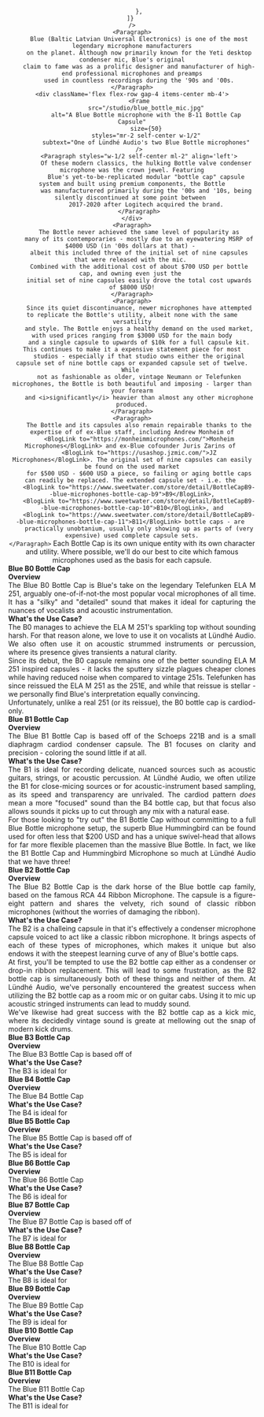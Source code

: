 

<Separator/>
<Top/>
<Header
    text="The Blue Bottle"
    description="Taking a look a Blue's legendary modular mic masterpiece"
    section="intro"
/>
<Content>
    <TableOfContents contents={[
        {
            text: "Intro",
            slug: "intro"
        },
        {
            text: "The Bottle Caps",
            slug: "bottle-caps",
            subsections: [
                {
                    text: "Blue B0 Bottle Cap",
                    slug: "blue-b0-cap"
                },
                {
                    text: "Blue B1 Bottle Cap",
                    slug: "blue-b1-cap"
                },
                {
                    text: "Blue B2 Bottle Cap",
                    slug: "blue-b2-cap"
                },
                {
                    text: "Blue B3 Bottle Cap",
                    slug: "blue-b3-cap"
                },
                {
                    text: "Blue B4 Bottle Cap",
                    slug: "blue-b4-cap"
                },
                {
                    text: "Blue B5 Bottle Cap",
                    slug: "blue-b5-cap"
                },
                {
                    text: "Blue B6 Bottle Cap",
                    slug: "blue-b6-cap"
                },
                {
                    text: "Blue B7 Bottle Cap",
                    slug: "blue-b7-cap"
                },
                {
                    text: "Blue B8 Bottle Cap",
                    slug: "blue-b8-cap"
                },
                {
                    text: "Blue B9 Bottle Cap",
                    slug: "blue-b9-cap"
                },
                {
                    text: "Blue B10 Bottle Cap",
                    slug: "blue-b10-cap"
                },
                {
                    text: "Blue B11 Bottle Cap",
                    slug: "blue-b11-cap"
                }
            ]

        },
    ]} 
    />
    <Paragraph>
        Blue (Baltic Latvian Universal Electronics) is one of the most legendary microphone manufacturers
        on the planet. Although now primarily known for the Yeti desktop condenser mic, Blue's original
        claim to fame was as a prolific designer and manufacturer of high-end professional microphones and preamps
        used in countless recordings during the '90s and '00s.
    </Paragraph>
    <div className='flex flex-row gap-4 items-center mb-4'>
        <Frame
            src="/studio/blue_bottle_mic.jpg"
            alt="A Blue Bottle microphone with the B-11 Bottle Cap Capsule"
            size={50}
            styles="mr-2 self-center w-1/2"
            subtext="One of Lündhé Audio's two Blue Bottle microphones"
        />
        <Paragraph styles="w-1/2 self-center ml-2" align='left'>
            Of these modern classics, the hulking Bottle valve condenser microphone was the crown jewel. Featuring
            Blue's yet-to-be-replicated modular "bottle cap" capsule system and built using premium components, the Bottle
            was manufacturered primarily during the '00s and '10s, being silently discontinued at some point between 
            2017-2020 after Logitech acquired the brand.
        </Paragraph>
    </div>
    <Paragraph>
        The Bottle never achieved the same level of popularity as
        many of its contemporaries - mostly due to an eyewatering MSRP of $4000 USD (in '00s dollars at that) - 
        albeit this included three of the initial set of nine capsules that were released with the mic. 
        Combined with the additional cost of about $700 USD per bottle cap, and owning even just the 
        initial set of nine capsules easily drove the total cost upwards of $8000 USD!
    </Paragraph>
    <Paragraph>
        Since its quiet discontinuance, newer microphones have attempted to replicate the Bottle's utility, albeit none with the same versatility
        and style. The Bottle enjoys a healthy demand on the used market, with used prices ranging from $3000 USD for the main body
        and a single capsule to upwards of $10k for a full capsule kit. This continues to make it a expensive statement piece for most
        studios - especially if that studio owns either the original capsule set of nine bottle caps or expanded capsule set of twelve. While 
        not as fashionable as older, vintage Neumann or Telefunken microphones, the Bottle is both beautiful and imposing - larger than your forearm
        and <i>significantly</i> heavier than almost any other microphone produced.
    </Paragraph>
    <Paragraph>
        The Bottle and its capsules also remain repairable thanks to the expertise of of ex-Blue staff, including Andrew Monheim of
        <BlogLink to="https://monheimmicrophones.com/">Monheim Microphones</BlogLink> and ex-Blue cofounder Juris Zarins of 
        <BlogLink to="https://usashop.jzmic.com/">JZ Microphones</BlogLink>. The original set of nine capsules can easily be found on the used market
        for $500 USD - $600 USD a piece, so failing or aging bottle caps can readily be replaced. The extended capsule set - i.e. the 
        <BlogLink to="https://www.sweetwater.com/store/detail/BottleCapB9--blue-microphones-bottle-cap-b9">B9</BlogLink>,
        <BlogLink to="https://www.sweetwater.com/store/detail/BottleCapB9--blue-microphones-bottle-cap-10">B10</BlogLink>, and
        <BlogLink to="https://www.sweetwater.com/store/detail/BottleCapB9--blue-microphones-bottle-cap-11">B11</BlogLink> bottle caps - are 
        practically unobtanium, usually only showing up as parts of (very expensive) used complete capsule sets.
    </Paragraph>
</Content>
<Top/>
<Subsection
    text="The Bottle Caps"
    description="A closer look at each bottle cap capsule"
    section="bottle-caps"
    side="right"
/>
<Content styles='gap-4'>
    <Paragraph styles='mb-4'>
        Each Bottle Cap is its own unique entity with its own character and utility. Where possible, we'll do our best to cite which
        famous microphones used as the basis for each capsule.
    </Paragraph>
    <div className='mt-4 mb-4 w-full' id="blue-b0-cap">
        <Paragraph styles="w-full ml-2 self-start text-tighter flex flex-col gap-4" align='justify'>
            <div className='mb-4 self-center w-3/4'>
                <BlogLink to="#blue-b0-cap" styles='text-[2vmax]' linkType='internal'>
                    <b className='hover:underline'>Blue B0 Bottle Cap</b>
                </BlogLink>
            </div>
            <Frame
                src="/studio/Blue_B0_Cap.jpg"
                alt="A Blue B0 Bottle Cap Capsule"
                size={50}
                styles="self-center w-3/4 max-h-[80%]"
                subtext="One of Lündhé Audio's two Blue B0 Bottle Cap capsules"
            />
            <div className='self-center w-3/4 flex flex-col gap-4'>
                <div className='text-[1.5vmax]'>
                    <b>Overview</b>
                </div>
                <div>
                    The Blue B0 Bottle Cap is Blue's take on the legendary
                    <BlogLink to="https://recordinghacks.com/microphones/Telefunken/ElaM-251">Telefunken ELA M 251</BlogLink>,
                    arguably one-of-if-not-the most popular vocal microphones of all time. It has a "silky" and "detailed" sound
                    that makes it ideal for capturing the nuances of vocalists and acoustic instrumentation.
                </div>
                <div className='text-[1.5vmax]'>
                    <b>What's the Use Case?</b>
                </div>
                <div>
                    The B0 manages to achieve the ELA M 251's sparkling top without sounding harsh. For that reason alone, we love
                    to use it on vocalists at Lündhé Audio. We also often use it on acoustic strummed instruments or percussion, where 
                    its presence gives transients a natural clarity.
                    <br/>
                    Since its debut, the B0 capsule remains one of the better sounding ELA M 251 inspired capsules - it lacks the sputtery
                    sizzle plagues cheaper clones while having reduced noise when compared to vintage 251s. Telefunken has since reissued the
                    ELA M 251 as the 251E, and while that reissue is stellar - we personally find Blue's interpretation equally convincing.
                    <br/>
                    Unfortunately, unlike a real 251 (or its reissue), the B0 bottle cap is cardiod-only.
                </div>
            </div>
        </Paragraph>
    </div>
    <div className='mb-4 w-full' id="blue-b1-cap">
        <Paragraph styles="w-full mr-2 self-start flex flex-col gap-4" align='justify'>
            <div className='mb-4 w-3/4 self-center'>
                <Link href="#blue-b1-cap" className='text-[2vmax]'>
                    <b className='hover:underline'>Blue B1 Bottle Cap</b>
                </Link>
            </div>
            <Frame
                src="/studio/blue_b1_cap.jpg"
                alt="A Blue B1 Bottle Cap Capsule"
                size={50}
                styles="self-center w-3/4 max-h-[80%]"
                subtext="One of Lündhé Audio's three Blue B1 Bottle Cap capsules"
            />
            <div className='self-center w-3/4 flex flex-col gap-4'>
                <div className='text-[1.5vmax]'>
                    <b>Overview</b>
                </div>
                <div>
                    The Blue B1 Bottle Cap is based off of the Schoeps 221B and is a small diaphragm cardiod condenser capsule. The B1
                    focuses on clarity and precision - coloring the sound little if at all.
                </div>
                <div className='text-[1.5vmax]'>
                    <b>What's the Use Case?</b>
                </div>
                <div>
                    The B1 is ideal for recording delicate, nuanced sources such as acoustic guitars, strings, or acoustic percussion. At Lündhé Audio,
                    we often utilize the B1 for close-micing sources or for acoustic-instrument based sampling, as its speed and transparency are unrivaled.
                    The cardiod pattern <i>does</i> mean a more "focused" sound than the 
                    <BlogLink to="#blue-b4-cap" linkType='internal'>B4 bottle cap</BlogLink>, but that focus also allows sounds 
                    it picks up to cut through any mix with a natural ease. 
                    <br/>
                    For those looking to "try out" the B1 Bottle Cap without committing to a full Blue Bottle microphone setup, the superb
                    <BlogLink to="https://www.soundonsound.com/reviews/blue-hummingbird">Blue Hummingbird</BlogLink> can be found used for often
                    less that $200 USD and has a unique swivel-head that allows for far more flexible placemen than the massive Blue Bottle. In fact,
                    we like the B1 Bottle Cap and Hummingbird Microphone so much at Lündhé Audio that we have three!
                </div>
            </div>
        </Paragraph>
    </div>
    <div className='mb-4 w-full' id="blue-b2-cap">
        <Paragraph styles="w-full mr-2 self-start flex flex-col gap-4" align='justify'>
            <div className='mb-4 w-3/4 self-center'>
                <Link href="#blue-b2-cap" className='text-[2vmax]'>
                    <b className='hover:underline'>Blue B2 Bottle Cap</b>
                </Link>
            </div>
              <Frame
                src="/studio/Blue_B2_Cap.jpg"
                alt="A Blue B2 Bottle Cap Capsule"
                size={50}
                styles="self-center w-3/4 max-h-[80%]"
                subtext="One of Lündhé Audio's two Blue B2 Bottle Cap capsules"
            />
            <div className='self-center w-3/4 flex flex-col gap-4'>
                <div className='text-[1.5vmax]'>
                    <b>Overview</b>
                </div>
                <div>
                    The Blue B2 Bottle Cap is the dark horse of the Blue bottle cap family, based on the famous
                    <BlogLink to="https://vintageking.com/rca-44-a?srsltid=AfmBOororqOIeYXZzlLmoY-jtKmsrIiMawehjRppWDXq5kt9PMZBe72C">RCA 44 Ribbon Microphone</BlogLink>.
                    The capsule is a figure-eight pattern and shares the velvety, rich sound of classic ribbon microphones (without the 
                    worries of damaging the ribbon).
                </div>
                <div className='text-[1.5vmax]'>
                    <b>What's the Use Case?</b>
                </div>
                <div >
                    The B2 is a challeing capsule in that it's effectively a condenser microphone capsule voiced to act 
                    like a classic ribbon microphone. It brings aspects of each of these types of microphones, which makes it unique
                    but also endows it with the steepest learning curve of any of Blue's bottle caps.
                    <br/>
                    At first, you'll be tempted to use the B2 bottle cap either as a condenser or drop-in ribbon replacement. This will
                    lead to some frustration, as the B2 bottle cap is simultaneously both of these things and neither of them. At 
                    Lündhé Audio, we've personally encountered the greatest success when utilizing the B2 bottle cap as a room mic or 
                    on guitar cabs. Using it to mic up acoustic stringed instruments can lead to muddy sound.
                    <br/>
                    We've likewise had great success with the B2 bottle cap as a kick mic, where its decidedly vintage sound is greate at mellowing
                    out the snap of modern kick drums.
                </div>
            </div>
        </Paragraph>
    </div>
    <div className='mb-4 w-full' id="blue-b3-cap">
        <Paragraph styles="w-full mr-2 self-start flex flex-col gap-4" align='justify'>
            <div className='mb-4 w-3/4 self-center'>
                <Link href="#blue-b3-cap" className='text-[2vmax]'>
                    <b className='hover:underline'>Blue B3 Bottle Cap</b>
                </Link>
            </div>
            <Frame
                src="/studio/Blue_B3_Cap.jpg"
                alt="A Blue B3 Bottle Cap Capsule"
                size={50}
                styles="self-center w-3/4 max-h-[80%]"
                subtext="One of Lündhé Audio's two Blue B3 Bottle Cap capsules"
            />
            <div className='self-center w-3/4 flex flex-col gap-4'>
                <div className='text-[1.5vmax]'>
                    <b>Overview</b>
                </div>
                <div>
                    The Blue B3 Bottle Cap is based off of
                </div>
                <div className='text-[1.5vmax]'>
                    <b>What's the Use Case?</b>
                </div>
                <div>
                    The B3 is ideal for
                </div>
            </div>
        </Paragraph>
    </div>
    <div className='w-full mt-4 mb-4' id="blue-b4-cap">
        <Paragraph styles="w-full ml-2 self-start flex flex-col gap-4" align='justify'>
            <div className='mb-4 w-3/4 self-center'>
                <Link href="#blue-b4-cap" className='text-[2vmax]'>
                    <b className='hover:underline'>Blue B4 Bottle Cap</b>
                </Link>
            </div>
            <Frame
                src="/studio/Blue_B4_Cap.jpg"
                alt="A Blue B4 Bottle Cap Capsule"
                size={50}
                styles="self-center w-3/4 max-h-[80%]"
                subtext="One of Lündhé Audio's two Blue B4 Bottle Cap capsules"
            />
            <div className='self-center w-3/4 flex flex-col gap-4'>
                <div className='text-[1.5vmax]'>
                    <b>Overview</b>
                </div>
                <div>
                    The Blue B4 Bottle Cap
                </div>
                <div className='text-[1.5vmax]'>
                    <b>What's the Use Case?</b>
                </div>
                <div>
                    The B4 is ideal for
                </div>
            </div>
        </Paragraph>
    </div>
    <div className='w-full mt-4 mb-4' id="blue-b5-cap">
        <Paragraph styles="w-full mr-2 self-start flex flex-col gap-4" align='justify'>
            <div className='mb-4 w-3/4 self-center'>
                <Link href="#blue-b5-cap" className='text-[2vmax]'>
                    <b className='hover:underline'>Blue B5 Bottle Cap</b>
                </Link>
            </div>
            <Frame
                src="/studio/Blue_B5_Cap.jpg"
                alt="A Blue B5 Bottle Cap Capsule"
                size={50}
                styles="self-center w-3/4 max-h-[80%]"
                subtext="One of Lündhé Audio's two Blue B5 Bottle Cap capsules"
            />
            <div className='self-center w-3/4 flex flex-col gap-4'>
                <div className='text-[1.5vmax]'>
                    <b>Overview</b>
                </div>
                <div>
                    The Blue B5 Bottle Cap is based off of
                </div>
                <div className='text-[1.5vmax]'>
                    <b>What's the Use Case?</b>
                </div>
                <div>
                    The B5 is ideal for
                </div>
            </div>
        </Paragraph>
    </div>
    <div className='w-full mt-4 mb-4' id="blue-b6-cap">
        <Paragraph styles="w-full ml-2 self-start flex flex-col gap-4" align='justify'>
            <div className='mb-4 w-3/4 self-center'>
                <Link href="#blue-b6-cap" className='text-[2vmax]'>
                    <b className='hover:underline'>Blue B6 Bottle Cap</b>
                </Link>
            </div>
            <Frame
                src="/studio/blue_b6_cap.jpg"
                alt="A Blue B6 Bottle Cap Capsule"
                size={50}
                styles="self-center w-3/4 max-h-[80%]"
                subtext="One of Lündhé Audio's three Blue B6 Bottle Cap capsules"
            />
            <div className='self-center w-3/4 flex flex-col gap-4'>
                <div className='text-[1.5vmax]'>
                    <b>Overview</b>
                </div>
                <div>
                    The Blue B6 Bottle Cap
                </div>
                <div className='text-[1.5vmax]'>
                    <b>What's the Use Case?</b>
                </div>
                <div>
                    The B6 is ideal for
                </div>
            </div>
        </Paragraph>
    </div>
    <div className='w-full mt-4 mb-4' id="blue-b7-cap">
        <Paragraph styles="w-full mr-2 self-start flex flex-col gap-4" align='justify'>
            <div className='mb-4 w-3/4 self-center'>
                <Link href="#blue-b7-cap" className='text-[2vmax]'>
                    <b className='hover:underline'>Blue B7 Bottle Cap</b>
                </Link>
            </div>
            <Frame
                src="/studio/Blue_B7_Cap.jpg"
                alt="A Blue B7 Bottle Cap Capsule"
                size={50}
                styles="self-center w-3/4 max-h-[80%]"
                subtext="One of Lündhé Audio's two Blue B7 Bottle Cap capsules"
            />
            <div className='self-center w-3/4 flex flex-col gap-4'>
                <div className='text-[1.5vmax]'>
                    <b>Overview</b>
                </div>
                <div>
                    The Blue B7 Bottle Cap is based off of
                </div>
                <div className='text-[1.5vmax]'>
                    <b>What's the Use Case?</b>
                </div>
                <div>
                    The B7 is ideal for
                </div>
            </div>
        </Paragraph>
    </div>
    <div className='w-full mt-4 mb-4' id="blue-b8-cap">
        <Paragraph styles="w-full ml-2 self-start flex flex-col gap-4" align='justify'>
            <div className='mb-4 self-center w-3/4'>
                <Link href="#blue-b8-cap" className='text-[2vmax]'>
                    <b className='hover:underline'>Blue B8 Bottle Cap</b>
                </Link>
            </div>
            <Frame
                src="/studio/Blue_B8_Cap.jpg"
                alt="A Blue B8 Bottle Cap Capsule"
                size={50}
                styles="self-center w-3/4 max-h-[80%]"
                subtext="One of Lündhé Audio's three Blue B8 Bottle Cap capsules"
            />
            <div className='self-center w-3/4 flex flex-col gap-4'>
                <div className='text-[1.5vmax]'>
                    <b>Overview</b>
                </div>
                <div>
                    The Blue B8 Bottle Cap
                </div>
                <div className='text-[1.5vmax]'>
                    <b>What's the Use Case?</b>
                </div>
                <div>
                    The B8 is ideal for
                </div>
            </div>
        </Paragraph>
    </div>
    <div className='w-full mt-4 mb-4' id="blue-b9-cap">
        <Paragraph styles="w-full ml-2 self-start flex flex-col gap-4" align='justify'>
            <div className='mb-4 self-center w-3/4'>
                <Link href="#blue-b9-cap" className='text-[2vmax]'>
                    <b className='hover:underline'>Blue B9 Bottle Cap</b>
                </Link>
            </div>
            <Frame
                src="/studio/Blue_B9_Cap.jpg"
                alt="A Blue B9 Bottle Cap Capsule"
                size={50}
                styles="self-center w-3/4 max-h-[80%]"
                subtext="Lündhé Audio's rare Blue B9 Bottle Cap capsule"
            />
            <div className='self-center w-3/4 flex flex-col gap-4'>
                <div className='text-[1.5vmax]'>
                    <b>Overview</b>
                </div>
                <div>
                    The Blue B9 Bottle Cap
                </div>
                <div className='text-[1.5vmax]'>
                    <b>What's the Use Case?</b>
                </div>
                <div>
                    The B9 is ideal for
                </div>
            </div>
        </Paragraph>
    </div>
    <div className='w-full mt-4 mb-4' id="blue-b10-cap">
        <Paragraph styles="w-full ml-2 self-start flex flex-col gap-4" align='justify'>
            <div className='mb-4 self-center w-3/4'>
                <Link href="#blue-b10-cap" className='text-[2vmax]'>
                    <b className='hover:underline'>Blue B10 Bottle Cap</b>
                </Link>
            </div>
            <Frame
                src="/studio/Blue_B10_Cap.jpg"
                alt="A Blue B10 Bottle Cap Capsule"
                size={50}
                styles="self-center w-3/4 max-h-[80%]"
                subtext="Lündhé Audio's rare Blue B10 Bottle Cap capsule"
            />
            <div className='self-center w-3/4 flex flex-col gap-4'>
                <div className='text-[1.5vmax]'>
                    <b>Overview</b>
                </div>
                <div>
                    The Blue B10 Bottle Cap
                </div>
                <div className='text-[1.5vmax]'>
                    <b>What's the Use Case?</b>
                </div>
                <div>
                    The B10 is ideal for
                </div>
            </div>
        </Paragraph>
    </div>
    <div className='w-full mt-4 mb-4' id="blue-b11-cap">
        <Paragraph styles="w-full ml-2 self-start flex flex-col gap-4" align='justify'>
            <div className='mb-4 self-center w-3/4'>
                <Link href="#blue-b11-cap" className='text-[2vmax]'>
                    <b className='hover:underline'>Blue B11 Bottle Cap</b>
                </Link>
            </div>
            <Frame
                src="/studio/Blue_B11_Cap.jpg"
                alt="A Blue B11 Bottle Cap Capsule"
                size={50}
                styles="self-center w-3/4 max-h-[80%]"
                subtext="Lündhé Audio's rare Blue B11 Bottle Cap capsule"
            />
            <div className='self-center w-3/4 flex flex-col gap-4'>
                <div className='text-[1.5vmax]'>
                    <b>Overview</b>
                </div>
                <div>
                    The Blue B11 Bottle Cap
                </div>
                <div className='text-[1.5vmax]'>
                    <b>What's the Use Case?</b>
                </div>
                <div>
                    The B11 is ideal for
                </div>
            </div>
        </Paragraph>
    </div>
</Content>
<ScrollToTop minHeight={100} scrollTo={0}/>